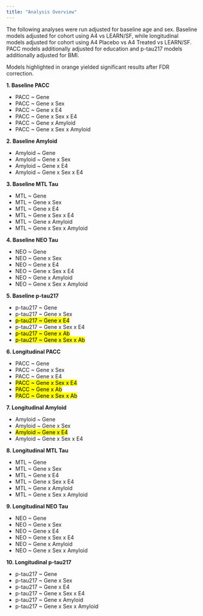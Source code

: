 ```yaml
---
title: "Analysis Overview"
---
```


The following analyses were run adjusted for baseline age and sex. Baseline models adjusted for cohort using A4 vs LEARN/SF, while longitudinal models adjusted for cohort using A4 Placebo vs A4 Treated vs LEARN/SF. PACC models additionally adjusted for education and p-tau217 models additionally adjusted for BMI.

Models highlighted in orange yielded significant results after FDR correction.

**1. Baseline PACC**

+ PACC ~ Gene
+ PACC ~ Gene x Sex
+ PACC ~ Gene x E4
+ PACC ~ Gene x Sex x E4
+ PACC ~ Gene x Amyloid
+ PACC ~ Gene x Sex x Amyloid

**2. Baseline Amyloid**
      
+ Amyloid ~ Gene
+ Amyloid ~ Gene x Sex
+ Amyloid ~ Gene x E4
+ Amyloid ~ Gene x Sex x E4

**3. Baseline MTL Tau**
      
+ MTL ~ Gene
+ MTL ~ Gene x Sex
+ MTL ~ Gene x E4
+ MTL ~ Gene x Sex x E4
+ MTL ~ Gene x Amyloid
+ MTL ~ Gene x Sex x Amyloid

**4. Baseline NEO Tau**
      
+ NEO ~ Gene
+ NEO ~ Gene x Sex
+ NEO ~ Gene x E4
+ NEO ~ Gene x Sex x E4
+ NEO ~ Gene x Amyloid
+ NEO ~ Gene x Sex x Amyloid

**5. Baseline p-tau217**

+ p-tau217 ~ Gene
+ p-tau217 ~ Gene x Sex <br>
+ <mark>p-tau217 ~ Gene x E4</mark>
+ p-tau217 ~ Gene x Sex x E4
+ <mark>p-tau217 ~ Gene x Ab</mark>
+ <mark>p-tau217 ~ Gene x Sex x Ab</mark>

**6. Longitudinal PACC**

+ PACC ~ Gene
+ PACC ~ Gene x Sex
+ PACC ~ Gene x E4
+ <mark> PACC ~ Gene x Sex x E4 </mark>
+ <mark> PACC ~ Gene x Ab </mark>
+ <mark> PACC ~ Gene x Sex x Ab </mark>

**7. Longitudinal Amyloid**

+ Amyloid ~ Gene
+ Amyloid ~ Gene x Sex
+ <mark> Amyloid ~ Gene x E4 </mark>
+ Amyloid ~ Gene x Sex x E4


**8. Longitudinal MTL Tau**

+ MTL ~ Gene
+ MTL ~ Gene x Sex
+ MTL ~ Gene x E4
+ MTL ~ Gene x Sex x E4
+ MTL ~ Gene x Amyloid
+ MTL ~ Gene x Sex x Amyloid

**9. Longitudinal NEO Tau**
      
+ NEO ~ Gene
+ NEO ~ Gene x Sex
+ NEO ~ Gene x E4
+ NEO ~ Gene x Sex x E4
+ NEO ~ Gene x Amyloid
+ NEO ~ Gene x Sex x Amyloid

**10. Longitudinal p-tau217** 

+ p-tau217 ~ Gene 
+ p-tau217 ~ Gene x Sex 
+ p-tau217 ~ Gene x E4 
+ p-tau217 ~ Gene x Sex x E4 
+ p-tau217 ~ Gene x Amyloid 
+ p-tau217 ~ Gene x Sex x Amyloid
